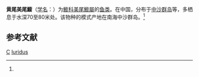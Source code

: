 {{Speciesbox 
| taxon = Calliurichthys luridus
| binomial_authority = Fricke, 1981<ref name='id8117'>{{cite web| url =http://www.bioinfo.cn/db05/BjdwSpecies.php?action=view&id=8117| title =黄尾美尾䲗| work =中国动物物种编目数据库| publisher =中国科学院微生物研究所| author =中国科学院动物研究所| accessdate =2009-04-16| deadurl =yes| archiveurl =https://web.archive.org/web/20160305081947/http://www.bioinfo.cn/db05/BjdwSpecies.php?action=view&id=8117| archivedate =2016-03-05}}</ref>
}}

'''黄尾美尾䲗'''（[[学名|学名]]：{{lang|la|''Calliurichthys luridus''}}）为[[䲗科|䲗科]][[美尾䲗屬|美尾䲗屬]]的[[鱼类|鱼类]]。在中国，分布于[[中沙群岛|中沙群岛]]等，多栖息于水深70至80米处。该物种的模式产地在南海中沙群岛。<ref name='id8117'/>

== 参考文献 ==
{{reflist}}

{{taxonbar}}
[[Category:1981年描述的鱼类|C]]
[[Category:美尾䲗屬|luridus]]
